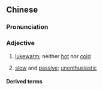 {{also|温吞}}
==Chinese==
{{zh-forms|s=温吞}}

===Pronunciation===
{{zh-pron
|m=wēntūn
|mn=un-thun
|cat=a
}}

===Adjective===
{{zh-adj}}

# [[lukewarm]]; neither [[hot]] nor [[cold]]
# {{lb|zh|of a person}} [[slow]] and [[passive]]; [[unenthusiastic]]

====Derived terms====
{{zh-der|溫吞水}}